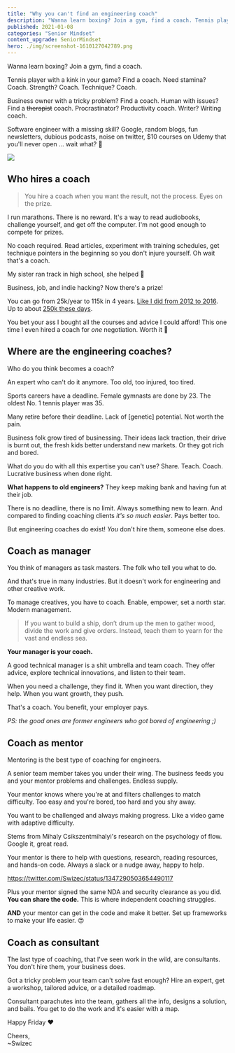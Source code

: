 ```yaml
---
title: "Why you can't find an engineering coach"
description: "Wanna learn boxing? Join a gym, find a coach. Tennis player with a kink in your game? Find a coach. Software engineer with a missing skill? Google, random blogs, fun newsletters, dubious podcasts, noise on twitter 🤨"
published: 2021-01-08
categories: "Senior Mindset"
content_upgrade: SeniorMindset
hero: ./img/screenshot-1610127042789.png
---
```



Wanna learn boxing? Join a gym, find a coach.

Tennis player with a kink in your game? Find a coach. Need stamina? Coach. Strength? Coach. Technique? Coach.

Business owner with a tricky problem? Find a coach. Human with issues? Find a ~~therapist~~ coach. Procrastinator? Productivity coach. Writer? Writing coach.

Software engineer with a missing skill? Google, random blogs, fun newsletters, dubious podcasts, noise on twitter, \$10 courses on Udemy that you'll never open ... wait what? 🤨

![](giphy:thats_no_good)

## Who hires a coach

> You hire a coach when you want the result, not the process. Eyes on the prize.

I run marathons. There is no reward. It's a way to read audiobooks, challenge yourself, and get off the computer. I'm not good enough to compete for prizes.

No coach required. Read articles, experiment with training schedules, get technique pointers in the beginning so you don't injure yourself. Oh wait that's a coach.

My sister ran track in high school, she helped 🥰

Business, job, and indie hacking? Now there's a prize!

You can go from 25k/year to 115k in 4 years. [Like I did from 2012 to 2016](https://swizec.com/blog/what-i-learned-while-6xing-my-income-in-4-years). Up to about [250k these days](https://swizec.com/blog/reflecting-on-2020).

You bet your ass I bought all the courses and advice I could afford! This one time I even hired a coach for _one_ negotiation. Worth it 🤘

<SeniorMindset />

## Where are the engineering coaches?

Who do you think becomes a coach?

An expert who can't do it anymore. Too old, too injured, too tired.

Sports careers have a deadline. Female gymnasts are done by 23. The oldest No. 1 tennis player was 35.

Many retire before their deadline. Lack of \[genetic\] potential. Not worth the pain.

Business folk grow tired of businessing. Their ideas lack traction, their drive is burnt out, the fresh kids better understand new markets. Or they got rich and bored.

What do you do with all this expertise you can't use? Share. Teach. Coach. Lucrative business when done right.

**What happens to old engineers?** They keep making bank and having fun at their job.

There is no deadline, there is no limit. Always something new to learn. And compared to finding coaching clients _it's so much easier_. Pays better too.

But engineering coaches do exist! _You_ don't hire them, someone else does.

## Coach as manager

You think of managers as task masters. The folk who tell you what to do.

And that's true in many industries. But it doesn't work for engineering and other creative work.

To manage creatives, you have to coach. Enable, empower, set a north star. Modern management.

> If you want to build a ship, don’t drum up the men to gather wood, divide the work and give orders. Instead, teach them to yearn for the vast and endless sea.

**Your manager is your coach.**

A good technical manager is a shit umbrella and team coach. They offer advice, explore technical innovations, and listen to their team.

When you need a challenge, they find it. When you want direction, they help. When you want growth, they push.

That's a coach. You benefit, your employer pays.

_PS: the good ones are former engineers who got bored of engineering ;)_

## Coach as mentor

Mentoring is the best type of coaching for engineers.

A senior team member takes you under their wing. The business feeds you and your mentor problems and challenges. Endless supply.

Your mentor knows where you're at and filters challenges to match difficulty. Too easy and you're bored, too hard and you shy away.

You want to be challenged and always making progress. Like a video game with adaptive difficulty.

Stems from Mihaly Csikszentmihalyi's research on the psychology of flow. Google it, great read.

Your mentor is there to help with questions, research, reading resources, and hands-on code. Always a slack or a nudge away, happy to help.

https://twitter.com/Swizec/status/1347290503654490117

Plus your mentor signed the same NDA and security clearance as you did. **You can share the code.** This is where independent coaching struggles.

**AND** your mentor can get in the code and make it better. Set up frameworks to make your life easier. 😍

## Coach as consultant

The last type of coaching, that I've seen work in the wild, are consultants. You don't hire them, your business does.

Got a tricky problem your team can't solve fast enough? Hire an expert, get a workshop, tailored advice, or a detailed roadmap.

Consultant parachutes into the team, gathers all the info, designs a solution, and bails. You get to do the work and it's easier with a map.

Happy Friday ❤️

Cheers,<br/>
~Swizec
